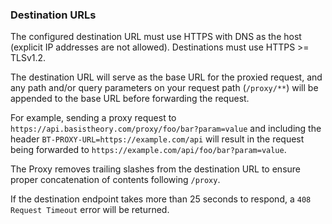 
### Destination URLs

The configured destination URL must use HTTPS with DNS as the host (explicit IP addresses are not allowed). Destinations must use HTTPS >= TLSv1.2.

The destination URL will serve as the base URL for the proxied request, and any path and/or query parameters on your request path (`/proxy/**`) will be appended to the base URL before forwarding the request.

For example, sending a proxy request to `https://api.basistheory.com/proxy/foo/bar?param=value` and including the header `BT-PROXY-URL=https://example.com/api` will result in the request being forwarded to `https://example.com/api/foo/bar?param=value`.

<Alert>The Proxy removes trailing slashes from the destination URL to ensure proper concatenation of contents following <code>/proxy</code>.</Alert>

<Alert type="warning">If the destination endpoint takes more than 25 seconds to respond, a <code>408 Request Timeout</code> error will be returned.</Alert>
